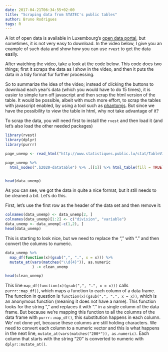 ```yaml
---
date: 2017-04-21T06:34:55+02:00
title: "Scraping data from STATEC's public tables"
author: Bruno Rodrigues
tags: R
---
```


A lot of open data is available in Luxembourg's [open data portal](https://data.public.lu/en/), but
sometimes, it is not very easy to download. In the video below, I give you an example of such data and
show how you can use `rvest` to get the data easily.

After watching the video, take a look at the code below. This code does two things; first it scraps
the data as I show in the video, and then it puts the data in a tidy format fur further processing.



So to summarize the idea of the video; instead of clicking the buttons to download each year's data
(which you would have to do 15 times), it is easier to simple turn off javascript and then scrap the
html version of the table. It would be possible, albeit with much more effort, to scrap the tables
with javascript enabled, by using a tool such as [phantomjs](http://phantomjs.org/). But since we have
the possibility to view the table in html, why not take advantage of it?


To scrap the data, you will need first to install the `rvest` and then load it (and let's also load
the other needed packages)

```r
library(rvest)
library(dplyr)
library(purrr)
```

```r
page_unemp <- read_html("http://www.statistiques.public.lu/stat/TableViewer/tableViewHTML.aspx?ReportId=12950&IF_Language=eng&MainTheme=2&FldrName=3&RFPath=91")

page_unemp %>%
  html_nodes(".b2020-datatable") %>% .[[1]] %>% html_table(fill = TRUE) -> data_unemp


head(data_unemp)
```

As you can see, we got the data in quite a nice format, but it still needs to be cleaned a bit. Let's
do this.

First, let's use the first row as the header of the data set and then remove it:
```r
colnames(data_unemp) <- data_unemp[2, ]
colnames(data_unemp)[1:2] <- c("division", "variable")
data_unemp <- data_unemp[-c(1,2), ]
head(data_unemp)
```
This is starting to look nice, but we need to replace the "," with "." and then convert the columns
to numeric.

```r
data_unemp %>%
  map_df(function(x)(gsub(",", ".", x = x))) %>%
  mutate_at(vars(matches("\\d{4}")), as.numeric
            ) -> clean_unemp

head(clean_unemp)
```

This line `map_df(function(x)(gsub(",", ".", x = x)))` calls `purrr::map_df()`, which maps a function
to each column of a data frame. The function in question is `function(x)(gsub(",", ".", x = x))`,
which is an anonymous function (meaning it does not have a name). This function looks for the string
"," and replaces it with "." in a single column of the data frame. But because we're mapping this
function to all the columns of the data frame with `purrr::map_df()`, this substitution happens
in each column. We' not done yet, because these columns are still holding characters. We need to
convert each column to a numeric vector and this is what happens in the next line, `mutate_at(vars(matches("200*")), as.numeric)`.
Each column that starts with the string "20" is converted to numeric with `dplyr::mutate_at()`.

